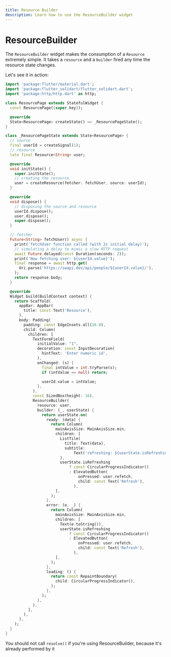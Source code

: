 ```yaml
---
title: Resource Builder
description: Learn how to use the ResourceBuilder widget
---
```


# ResourceBuilder

The `ResourceBuilder` widget makes the consumption of a `Resource` extremely simple.
It takes a `resource` and a `builder` fired any time the resource state changes.

Let's see it in action:
```dart
import 'package:flutter/material.dart';
import 'package:flutter_solidart/flutter_solidart.dart';
import 'package:http/http.dart' as http;

class ResourcePage extends StatefulWidget {
  const ResourcePage({super.key});

  @override
  State<ResourcePage> createState() => _ResourcePageState();
}

class _ResourcePageState extends State<ResourcePage> {
  // source
  final userId = createSignal(1);
  // resource
  late final Resource<String> user;

  @override
  void initState() {
    super.initState();
    // creating the resource
    user = createResource(fetcher: fetchUser, source: userId);
  }

  @override
  void dispose() {
    // disposing the source and resource
    userId.dispose();
    user.dispose();
    super.dispose();
  }

  // fetcher
  Future<String> fetchUser() async {
    print('fetchUser function called (with 2s initial delay)');
    // simulating a delay to mimic a slow HTTP request
    await Future.delayed(const Duration(seconds: 2));
    print('Now fetching user: ${userId.value}');
    final response = await http.get(
      Uri.parse('https://swapi.dev/api/people/${userId.value}/'),
    );
    return response.body;
  }

  @override
  Widget build(BuildContext context) {
    return Scaffold(
      appBar: AppBar(
        title: const Text('Resource'),
      ),
      body: Padding(
        padding: const EdgeInsets.all(16.0),
        child: Column(
          children: [
            TextFormField(
              initialValue: "1",
              decoration: const InputDecoration(
                hintText: 'Enter numeric id',
              ),
              onChanged: (s) {
                final intValue = int.tryParse(s);
                if (intValue == null) return;

                userId.value = intValue;
              },
            ),
            const SizedBox(height: 16),
            ResourceBuilder(
              resource: user,
              builder: (_, userState) {
                return userState.on(
                  ready: (data) {
                    return Column(
                      mainAxisSize: MainAxisSize.min,
                      children: [
                        ListTile(
                          title: Text(data),
                          subtitle:
                              Text('refreshing: ${userState.isRefreshing}'),
                        ),
                        userState.isRefreshing
                            ? const CircularProgressIndicator()
                            : ElevatedButton(
                                onPressed: user.refetch,
                                child: const Text('Refresh'),
                              ),
                      ],
                    );
                  },
                  error: (e, _) {
                    return Column(
                      mainAxisSize: MainAxisSize.min,
                      children: [
                        Text(e.toString()),
                        userState.isRefreshing
                            ? const CircularProgressIndicator()
                            : ElevatedButton(
                                onPressed: user.refetch,
                                child: const Text('Refresh'),
                              ),
                      ],
                    );
                  },
                  loading: () {
                    return const RepaintBoundary(
                      child: CircularProgressIndicator(),
                    );
                  },
                );
              },
            ),
          ],
        ),
      ),
    );
  }
}
```

<Warning>You should not call `resolve()` if you're using ResourceBuilder, because it's already performed by it</Warning>
